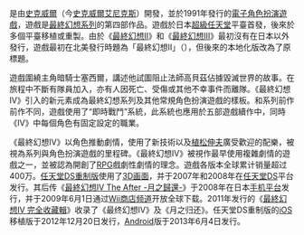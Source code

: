 {{vgname|[[最终幻想IV|最终幻想IV]]|ja=ファイナルファンタジーIV|en=Final Fantasy IV}}是由[[史克威爾|史克威爾]]（今[[史克威爾艾尼克斯|史克威爾艾尼克斯]]）開發，並於1991年發行的[[電子角色扮演遊戲|電子角色扮演遊戲]]，遊戲是[[最終幻想系列|最終幻想系列]]的第四部作品。遊戲於日本[[超級任天堂|超級任天堂]]平臺首發，後來於多個平臺移植或重製。由於《[[最終幻想II|最終幻想II]]》和《[[最終幻想III|最終幻想III]]》最初沒有在日本以外發行，遊戲最初在北美發行時題為「最終幻想II」（{{lang|en|''Final Fantasy II''}}），但後來的本地化版改為了原標題。

遊戲圍繞主角暗騎士塞西爾，講述他試圖阻止法師高貝茲佔據毀滅世界的故事。在旅程中不斷有隊員加入，亦有人因死亡、受傷或其他不幸事件而離隊。《最終幻想IV》引入的新元素成為最終幻想系列及其他常規角色扮演遊戲的樣板。和系列前作前作不同，遊戲使用了“即時戰鬥”系統，此系統也應用於五部遊戲續作中，同時《IV》中每個角色有固定設定的職業。

《最終幻想IV》以角色推動劇情，使用了新技術以及[[植松伸夫|植松伸夫]]廣受歡迎的配樂，被視為系列與角色扮演遊戲的里程碑。《最終幻想IV》被視作最早使用複雜劇情的遊戲之一，並被認為開創了[[电子角色扮演游戏|RPG]]戲劇性劇情的理念。遊戲各版本全球累计销量超过400万。[[最终幻想IV_(任天堂DS)|任天堂DS重制版]]使用了[[三维计算机图形|3D画面]]，并于2007年和2008年在[[任天堂DS|任天堂DS]]平台发行。其后传《[[最終幻想IV_The_After_-月之歸還-|最終幻想IV The After -月之歸還-]]》于2008年在日本[[手机游戏|手机平台]]发行，并于2009年6月1日通过[[Wii商店频道|Wii商店频道]]开放全球下载。2011年发行的《[[最終幻想IV_完全收藏輯|最終幻想IV 完全收藏輯]]》收录了《最终幻想IV》及《月之归还》。任天堂DS重制版的[[iOS|iOS]]移植版于2012年12月20日发行，[[Android|Android]]版于2013年6月4日发行。